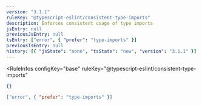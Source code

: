 ```yaml
---
version: "3.1.1"
ruleKey: "@typescript-eslint/consistent-type-imports"
description: Enforces consistent usage of type imports
jsEntry: null
previousJsEntry: null
tsEntry: ["error", { "prefer": "type-imports" }]
previousTsEntry: null
history: [{ "jsState": "none", "tsState": "new", "version": "3.1.1" }]
---
```


<RuleInfos 
  configKey="base" 
  ruleKey="@typescript-eslint/consistent-type-imports" 
>

```json
{}
```

```json
["error", { "prefer": "type-imports" }]
```

</RuleInfos>
